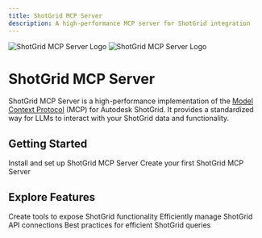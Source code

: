 ```yaml
---
title: ShotGrid MCP Server
description: A high-performance MCP server for ShotGrid integration
---
```


<img
  className="block dark:hidden"
  src="/logo/light.svg"
  alt="ShotGrid MCP Server Logo"
/>
<img
  className="hidden dark:block"
  src="/logo/dark.svg"
  alt="ShotGrid MCP Server Logo"
/>

# ShotGrid MCP Server

ShotGrid MCP Server is a high-performance implementation of the [Model Context Protocol](https://modelcontextprotocol.io/) (MCP) for Autodesk ShotGrid. It provides a standardized way for LLMs to interact with your ShotGrid data and functionality.

## Getting Started

<CardGroup cols={2}>
  <Card
    title="Installation"
    icon="download"
    href="/getting-started/installation"
  >
    Install and set up ShotGrid MCP Server
  </Card>
  <Card
    title="Quickstart"
    icon="bolt"
    href="/getting-started/quickstart"
  >
    Create your first ShotGrid MCP Server
  </Card>
</CardGroup>

## Explore Features

<CardGroup cols={3}>
  <Card
    title="Tools"
    icon="wrench"
    href="/servers/tools"
  >
    Create tools to expose ShotGrid functionality
  </Card>
  <Card
    title="Connection Pool"
    icon="database"
    href="/servers/connection-pool"
  >
    Efficiently manage ShotGrid API connections
  </Card>
  <Card
    title="Optimized Queries"
    icon="magnifying-glass"
    href="/patterns/optimized-queries"
  >
    Best practices for efficient ShotGrid queries
  </Card>
</CardGroup>
